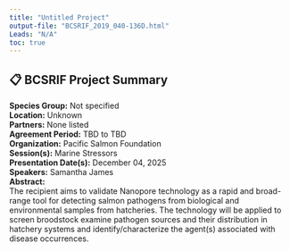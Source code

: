 ```yaml
---
title: "Untitled Project"
output-file: "BCSRIF_2019_040-136D.html"
Leads: "N/A"
toc: true
---
```


## 📋 BCSRIF Project Summary

**Species Group:** Not specified  
**Location:** Unknown  
**Partners:** None listed  
**Agreement Period:** TBD to TBD  
**Organization:** Pacific Salmon Foundation  
**Session(s):** Marine Stressors  
**Presentation Date(s):** December 04, 2025  
**Speakers:** Samantha James  
**Abstract:**  
The recipient aims to validate Nanopore technology as a rapid and broad-range tool for detecting salmon pathogens from biological and environmental samples from hatcheries. The technology will be applied to screen broodstock examine pathogen sources and their distribution in hatchery systems and identify/characterize the agent(s) associated with disease occurrences.   

